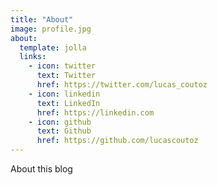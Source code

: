 ---
title: "About"
image: profile.jpg
about:
  template: jolla
  links:
    - icon: twitter
      text: Twitter
      href: https://twitter.com/lucas_coutoz  
    - icon: linkedin
      text: LinkedIn
      href: https://linkedin.com
    - icon: github
      text: Github
      href: https://github.com/lucascoutoz
---

About this blog
